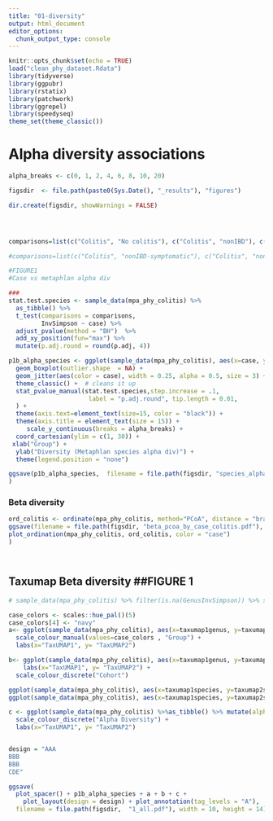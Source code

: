 ```yaml
---
title: "01-diversity"
output: html_document
editor_options: 
  chunk_output_type: console
---
```


```r
knitr::opts_chunk$set(echo = TRUE)
load("clean_phy_dataset.Rdata")
library(tidyverse)
library(ggpubr)
library(rstatix)
library(patchwork)
library(ggrepel)
library(speedyseq)
theme_set(theme_classic())
```

# Alpha diversity associations
```r
alpha_breaks <- c(0, 1, 2, 4, 6, 8, 10, 20)

figsdir  <- file.path(paste0(Sys.Date(), "_results"), "figures")

dir.create(figsdir, showWarnings = FALSE)




comparisons=list(c("Colitis", "No colitis"), c("Colitis", "nonIBD"), c("Colitis", "UC"), c("Colitis", "CD"), c("No colitis", "nonIBD"), c("nonIBD", "UC"), c("nonIBD", "CD"), c("UC", "CD"))

#comparisons=list(c("Colitis", "nonIBD-symptomatic"), c("Colitis", "nonIBD-asymptomatic"), c("Colitis", "UC"), c("Colitis", "CD"), c("nonIBD", "UC"), c("nonIBD", "UC"), c("nonIBD", "CD"), c("nonIBD", "CD"), c("UC", "CD"))

#FIGURE1
#Case vs metaphlan alpha div 

###
stat.test.species <- sample_data(mpa_phy_colitis) %>%
  as_tibble() %>% 
  t_test(comparisons = comparisons, 
         InvSimpson ~ case) %>%
  adjust_pvalue(method = "BH")  %>%
  add_xy_position(fun="max") %>% 
  mutate(p.adj.round = round(p.adj, 4))

p1b_alpha_species <- ggplot(sample_data(mpa_phy_colitis), aes(x=case, y=InvSimpson)) +
  geom_boxplot(outlier.shape  = NA) +
  geom_jitter(aes(color = case), width = 0.25, alpha = 0.5, size = 3) +
  theme_classic() +  # cleans it up
  stat_pvalue_manual(stat.test.species,step.increase = .1, 
                      label = "p.adj.round", tip.length = 0.01,
  ) +  
  theme(axis.text=element_text(size=15, color = "black")) + 
  theme(axis.title = element_text(size = 15)) +
     scale_y_continuous(breaks = alpha_breaks) +
  coord_cartesian(ylim = c(1, 30)) +
 xlab("Group") +
  ylab("Diversity (Metaphlan species alpha div)") +
  theme(legend.position = "none")

ggsave(p1b_alpha_species,  filename = file.path(figsdir, "species_alpha_by_case_group.pdf"), width = 9, height=6,
)


```


### Beta diversity
```r

ord_colitis <- ordinate(mpa_phy_colitis, method="PCoA", distance = "bray")
ggsave(filename = file.path(figsdir, "beta_pcoa_by_case_colitis.pdf"), width = 6, height = 6,
plot_ordination(mpa_phy_colitis, ord_colitis, color = "case")
)




```

## Taxumap Beta diversity ##FIGURE 1
```R

# sample_data(mpa_phy_colitis) %>% filter(is.na(GenusInvSimpson)) %>% summarise(n=n())

case_colors <- scales::hue_pal()(5)
case_colors[4] <- "navy"
a<- ggplot(sample_data(mpa_phy_colitis), aes(x=taxumap1genus, y=taxumap2genus,color=case)) + geom_point() + 
  scale_colour_manual(values=case_colors , "Group") +
  labs(x="TaxUMAP1", y= "TaxUMAP2") 

b<- ggplot(sample_data(mpa_phy_colitis), aes(x=taxumap1genus, y=taxumap2genus,color=cohort)) + geom_point() + 
    labs(x="TaxUMAP1", y= "TaxUMAP2") +
  scale_colour_discrete("Cohort") 

ggplot(sample_data(mpa_phy_colitis), aes(x=taxumap1species, y=taxumap2species,color=case)) + geom_point() #+ stat_ellipse()
ggplot(sample_data(mpa_phy_colitis), aes(x=taxumap1species, y=taxumap2species,color=cohort)) + geom_point()

c <- ggplot(sample_data(mpa_phy_colitis) %>%as_tibble() %>% mutate(alphadiv=case_when(GenusInvSimpson <2 ~"AlphaDiv <2", GenusInvSimpson < 10 ~ "AlphaDiv<10", TRUE ~ "AlphaDiv>=10")), aes(x=taxumap1genus, y=taxumap2genus,color=alphadiv)) + geom_point() + 
  scale_colour_discrete("Alpha Diversity") +
  labs(x="TaxUMAP1", y= "TaxUMAP2") 


design = "AAA
BBB
BBB
CDE"

ggsave(
  plot_spacer() + p1b_alpha_species + a + b + c + 
    plot_layout(design = design) + plot_annotation(tag_levels = "A"),
  filename = file.path(figsdir,  "1_all.pdf"), width = 10, height = 14)


```



